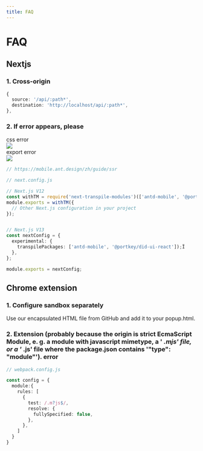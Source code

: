 ```yaml
---
title: FAQ
---
```


# FAQ

## Nextjs

### 1. Cross-origin

```typescript
{
  source: '/api/:path*',
  destination: 'http://localhost/api/:path*',
},
```

### 2. If error appears, please

<div style={{display: 'flex', justifyContent: 'space-around', alignItems: 'start', width: '100%'}}>
  <div style={{width: '49%'}}> 
    <div style={{textAlign: 'center', color: '#999'}}> css error </div>
    <img src='/img/ui-sdk/FAQ-error1.jpeg' width={'100%'} style={{border: '1px solid #dee2e8'}} />
  </div>
  <div style={{width: '49%'}}> 
    <div style={{textAlign: 'center', color: '#999'}}> export error </div>
     <img src='/img/ui-sdk/FAQ-error2.png' width={'100%'} style={{border: '1px solid #dee2e8'}} />
  </div>
</div>

```typescript
// https://mobile.ant.design/zh/guide/ssr

// next.config.js

// Next.js V12
const withTM = require('next-transpile-modules')(['antd-mobile', '@portkey/did-ui-react']);
module.exports = withTM({
  // Other Next.js configuration in your project
});


// Next.js V13
const nextConfig = {
  experimental: {
    transpilePackages: ['antd-mobile', '@portkey/did-ui-react']);Ï
  },
};

module.exports = nextConfig;
```

## Chrome extension

### 1. Configure sandbox separately

Use our encapsulated HTML file from GitHub and add it to your popup.html.

### 2. Extension (probably because the origin is strict EcmaScript Module, e. g. a module with javascript mimetype, a ' *.mjs' file, or a '* .js' file where the package.json contains '"type": "module"'). error

```typescript
// webpack.config.js

const config = {
  module:{
    rules: [
      {
        test: /.m?js$/,
        resolve: {
          fullySpecified: false,
        },
      },
    ]
  }
}
```